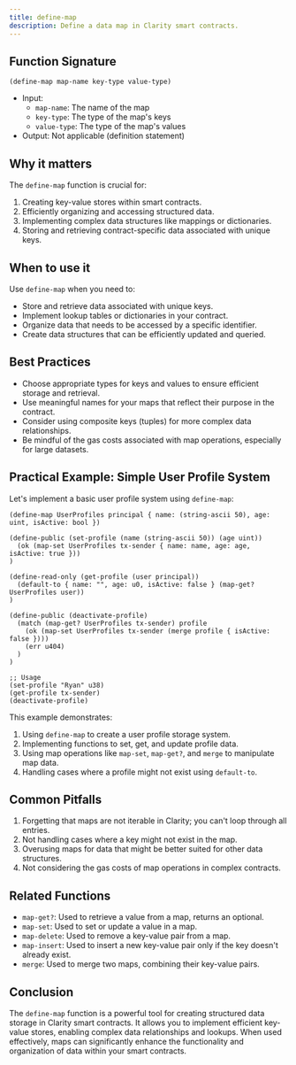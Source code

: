 ```yaml
---
title: define-map
description: Define a data map in Clarity smart contracts.
---
```


## Function Signature

```clarity
(define-map map-name key-type value-type)
```

- Input: 
  - `map-name`: The name of the map
  - `key-type`: The type of the map's keys
  - `value-type`: The type of the map's values
- Output: Not applicable (definition statement)

## Why it matters

The `define-map` function is crucial for:

1. Creating key-value stores within smart contracts.
2. Efficiently organizing and accessing structured data.
3. Implementing complex data structures like mappings or dictionaries.
4. Storing and retrieving contract-specific data associated with unique keys.

## When to use it

Use `define-map` when you need to:

- Store and retrieve data associated with unique keys.
- Implement lookup tables or dictionaries in your contract.
- Organize data that needs to be accessed by a specific identifier.
- Create data structures that can be efficiently updated and queried.

## Best Practices

- Choose appropriate types for keys and values to ensure efficient storage and retrieval.
- Use meaningful names for your maps that reflect their purpose in the contract.
- Consider using composite keys (tuples) for more complex data relationships.
- Be mindful of the gas costs associated with map operations, especially for large datasets.

## Practical Example: Simple User Profile System

Let's implement a basic user profile system using `define-map`:

```clarity
(define-map UserProfiles principal { name: (string-ascii 50), age: uint, isActive: bool })

(define-public (set-profile (name (string-ascii 50)) (age uint))
  (ok (map-set UserProfiles tx-sender { name: name, age: age, isActive: true }))
)

(define-read-only (get-profile (user principal))
  (default-to { name: "", age: u0, isActive: false } (map-get? UserProfiles user))
)

(define-public (deactivate-profile)
  (match (map-get? UserProfiles tx-sender) profile
    (ok (map-set UserProfiles tx-sender (merge profile { isActive: false })))
    (err u404)
  )
)

;; Usage
(set-profile "Ryan" u38)
(get-profile tx-sender)
(deactivate-profile)
```

This example demonstrates:
1. Using `define-map` to create a user profile storage system.
2. Implementing functions to set, get, and update profile data.
3. Using map operations like `map-set`, `map-get?`, and `merge` to manipulate map data.
4. Handling cases where a profile might not exist using `default-to`.

## Common Pitfalls

1. Forgetting that maps are not iterable in Clarity; you can't loop through all entries.
2. Not handling cases where a key might not exist in the map.
3. Overusing maps for data that might be better suited for other data structures.
4. Not considering the gas costs of map operations in complex contracts.

## Related Functions

- `map-get?`: Used to retrieve a value from a map, returns an optional.
- `map-set`: Used to set or update a value in a map.
- `map-delete`: Used to remove a key-value pair from a map.
- `map-insert`: Used to insert a new key-value pair only if the key doesn't already exist.
- `merge`: Used to merge two maps, combining their key-value pairs.

## Conclusion

The `define-map` function is a powerful tool for creating structured data storage in Clarity smart contracts. It allows you to implement efficient key-value stores, enabling complex data relationships and lookups. When used effectively, maps can significantly enhance the functionality and organization of data within your smart contracts.
